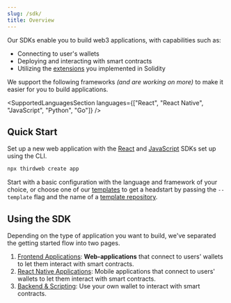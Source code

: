 ```yaml
---
slug: /sdk/
title: Overview
---
```



<div className="heroGrid" style={{ alignItems: "flex-start" }}>
  <div>
    <p style={{ marginTop: "8px" }}>
      Our SDKs enable you to build web3 applications, with capabilities such as:
    </p>
    <ul>
      <li>Connecting to user's wallets</li>
      <li>Deploying and interacting with smart contracts</li>
      <li>
        Utilizing the <a href="/solidity/extensions">extensions</a> you
        implemented in Solidity
      </li>
    </ul>
  </div>
  <div className="heroGridImageContainer">
    <YoutubeEmbed link={"https://www.youtube.com/embed/Ti_wdhHn42Q"} />
  </div>
</div>
<p>
  We support the following frameworks <i>(and are working on more)</i> to make
  it easier for you to build applications.
</p>

<SupportedLanguagesSection
  languages={["React", "React Native", "JavaScript", "Python", "Go"]}
/>

## Quick Start

Set up a new web application with the [React](/react) and [JavaScript](/javascript) SDKs set up using the CLI.

```bash
npx thirdweb create app
```

Start with a basic configuration with the language and framework of your choice,
or choose one of our [templates](/templates) to get a headstart by passing the `--template` flag and the name of a [template repository](/templates).

## Using the SDK

Depending on the type of application you want to build, we've separated the getting started
flow into two pages.

1. [Frontend Applications](/sdk/set-up-the-sdk/frontend): **Web-applications** that connect to users' wallets to let them interact with smart contracts.
2. [React Native Applications](/react-native): Mobile applications that connect to users' wallets to let them interact with smart contracts.
3. [Backend & Scripting](/sdk/set-up-the-sdk/backend): Use your own wallet to interact with smart contracts.
